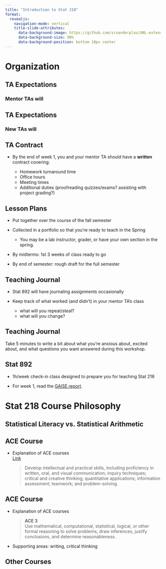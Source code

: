 ```yaml
---
title: "Introduction to Stat 218"
format: 
  revealjs:
    navigation-mode: vertical
    title-slide-attributes:
      data-background-image: https://github.com/srvanderplas/UNL-extension-APL/blob/main/image/SimulationTheoryCartoon.png?raw=true
      data-background-size: 90%
      data-background-position: bottom 10px center
---
```



# Organization

## TA Expectations

### Mentor TAs will




## TA Expectations
### New TAs will


## TA Contract

- By the end of week 1, you and your mentor TA should have a **written** contract covering:

  - Homework turnaround time
  - Office hours
  - Meeting times
  - Additional duties (proofreading quizzes/exams? assisting with project grading?)

## Lesson Plans

- Put together over the course of the fall semester

- Collected in a portfolio so that you're ready to teach in the Spring
    - You may be a lab instructor, grader, or have your own section in the spring.

- By midterms: 1st 3 weeks of class ready to go

- By end of semester: rough draft for the full semester

## Teaching Journal

- Stat 892 will have journaling assignments occasionally

- Keep track of what worked (and didn't) in your mentor TA's class
    - what will you repeat/steal?
    - what will you change?
    

## Teaching Journal

Take 5 minutes to write a bit about what you're anxious about, excited about, and what questions you want answered during this workshop.

## Stat 892

- 1h/week check-in class designed to prepare you for teaching Stat 218

- For week 1, read the [GAISE report](https://www.amstat.org/docs/default-source/amstat-documents/gaisecollege_full.pdf).



# Stat 218 Course Philosophy

## Statistical Literacy vs. Statistical Arithmetic

## ACE Course

- Explanation of ACE courses    
    [Link](https://ace.unl.edu/courses)
  
  > Develop intellectual and practical skills, including proficiency in written, oral, and visual communication; inquiry techniques; critical and creative thinking; quantitative applications; information assessment; teamwork; and problem-solving.

## ACE Course

- Explanation of ACE courses   

  > **ACE 3**    
Use mathematical, computational, statistical, logical, or other formal reasoning to solve problems, draw inferences, justify conclusions,  and determine reasonableness.

- Supporting areas: writing, critical thinking

## Other Courses
